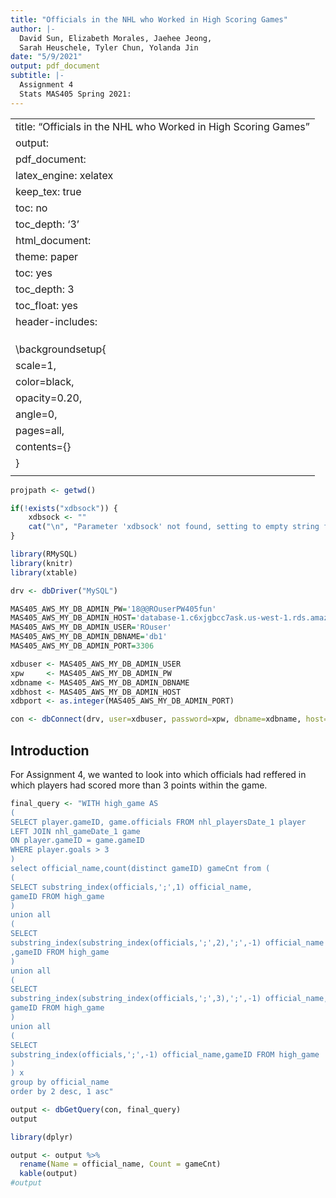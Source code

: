 ```yaml
---
title: "Officials in the NHL who Worked in High Scoring Games"
author: |-
  David Sun, Elizabeth Morales, Jaehee Jeong,
  Sarah Heuschele, Tyler Chun, Yolanda Jin
date: "5/9/2021"
output: pdf_document
subtitle: |-
  Assignment 4
  Stats MAS405 Spring 2021:
---
```

---
title: "Officials in the NHL who Worked in High Scoring Games"
output:
  pdf_document:
    latex_engine: xelatex
    keep_tex:  true
    toc: no
    toc_depth: '3'
  html_document:
    theme: paper
    toc: yes
    toc_depth: 3
    toc_float: yes
header-includes:
 \usepackage{fontspec}
 \usepackage{background}
 \usepackage{float}
 \backgroundsetup{
 scale=1,
 color=black,
 opacity=0.20,
 angle=0,
 pages=all,
 contents={\includegraphics[width=25cm,height=40cm]{nba_action_02.jpg}}
 }
 \setmainfont{Avenir} 
---

```r

projpath <- getwd()

if(!exists("xdbsock")) {
    xdbsock <- ""
    cat("\n", "Parameter 'xdbsock' not found, setting to empty string for general usage", "\n")
}

library(RMySQL)
library(knitr)
library(xtable)

drv <- dbDriver("MySQL")

MAS405_AWS_MY_DB_ADMIN_PW='18@@ROuserPW405fun'
MAS405_AWS_MY_DB_ADMIN_HOST='database-1.c6xjgbcc7ask.us-west-1.rds.amazonaws.com'
MAS405_AWS_MY_DB_ADMIN_USER='ROuser'
MAS405_AWS_MY_DB_ADMIN_DBNAME='db1'
MAS405_AWS_MY_DB_ADMIN_PORT=3306

xdbuser <- MAS405_AWS_MY_DB_ADMIN_USER
xpw     <- MAS405_AWS_MY_DB_ADMIN_PW
xdbname <- MAS405_AWS_MY_DB_ADMIN_DBNAME
xdbhost <- MAS405_AWS_MY_DB_ADMIN_HOST
xdbport <- as.integer(MAS405_AWS_MY_DB_ADMIN_PORT)

con <- dbConnect(drv, user=xdbuser, password=xpw, dbname=xdbname, host=xdbhost, port=xdbport, unix.sock=xdbsock)

```

## Introduction

<!--
%In the NHL, many officials will work together on a game. We were more curious in breaking apart the officials and looking at how many games each individual official worked. 
-->
For Assignment 4, we wanted to look into which officials had reffered in which players had scored more than 3 points within the game.


```r
final_query <- "WITH high_game AS
(
SELECT player.gameID, game.officials FROM nhl_playersDate_1 player
LEFT JOIN nhl_gameDate_1 game
ON player.gameID = game.gameID
WHERE player.goals > 3 
)
select official_name,count(distinct gameID) gameCnt from (
(
SELECT substring_index(officials,';',1) official_name,
gameID FROM high_game
) 
union all
(
SELECT 
substring_index(substring_index(officials,';',2),';',-1) official_name
,gameID FROM high_game
) 
union all
(
SELECT 
substring_index(substring_index(officials,';',3),';',-1) official_name,
gameID FROM high_game
) 
union all
(
SELECT
substring_index(officials,';',-1) official_name,gameID FROM high_game
)
) x
group by official_name
order by 2 desc, 1 asc"

output <- dbGetQuery(con, final_query)
output
```

```r
library(dplyr)
```

```r
output <- output %>%
  rename(Name = official_name, Count = gameCnt)
  kable(output)
#output
```